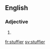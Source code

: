 ==English==

===Adjective===
{{head|en}}

# {{en-comparative of|stuffy}}

[[fr:stuffier]]
[[sv:stuffier]]